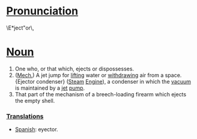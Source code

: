 = [[Pronunciation]] =
\E*ject"or\,
= [[Noun]]=
# One who, or that which, ejects or dispossesses.
# ([[Mech.]]) A jet jump for [[lift]]ing water or [[withdraw]]ing air from a space. {Ejector condenser} ([[Steam]] [[Engine]]), a condenser in which the [[vacuum]] is maintained by a [[jet]] [[pump]].
# That part of the mechanism of a breech-loading firearm which ejects the empty shell.

=== [[wiktionary:Translation|Translation]]s===
*[[Spanish]]: eyector.